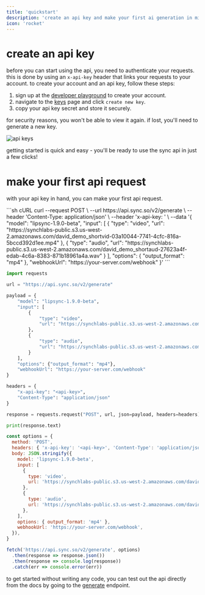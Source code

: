 ```yaml
---
title: 'quickstart'
description: 'create an api key and make your first ai generation in minutes'
icon: 'rocket'
---
```


# create an api key

before you can start using the api, you need to authenticate your requests. this is done by using an `x-api-key` header that links your requests to your account. to create your account and an api key, follow these steps:

1. sign up at the [developer playground](https://sync.so/login) to create your account.
2. navigate to the [keys](https://sync.so/keys) page and click `create new key`.
3. copy your api key secret and store it securely.

<Warning>
  for security reasons, you won't be able to view it again. if lost, you'll need to generate a new
  key.
</Warning>

![api keys](/images/quickstart/api-keys.png)

getting started is quick and easy - you'll be ready to use the sync api in just a few clicks!

# make your first api request

with your api key in hand, you can make your first api request.

<CodeGroup>
```sh cURL
curl --request POST \
  --url https://api.sync.so/v2/generate \
  --header 'Content-Type: application/json' \
  --header 'x-api-key: <api-key>' \
  --data '{
    "model": "lipsync-1.9.0-beta",
    "input": [
      {
        "type": "video",
        "url": "https://synchlabs-public.s3.us-west-2.amazonaws.com/david_demo_shortvid-03a10044-7741-4cfc-816a-5bccd392d1ee.mp4"
      },
      {
        "type": "audio",
        "url": "https://synchlabs-public.s3.us-west-2.amazonaws.com/david_demo_shortaud-27623a4f-edab-4c6a-8383-871b18961a4a.wav"
      }
    ],
    "options": {
      "output_format": "mp4"
    },
    "webhookUrl": "https://your-server.com/webhook"
  }'
```

```python Python
import requests

url = "https://api.sync.so/v2/generate"

payload = {
    "model": "lipsync-1.9.0-beta",
    "input": [
        {
            "type": "video",
            "url": "https://synchlabs-public.s3.us-west-2.amazonaws.com/david_demo_shortvid-03a10044-7741-4cfc-816a-5bccd392d1ee.mp4"
        },
        {
            "type": "audio",
            "url": "https://synchlabs-public.s3.us-west-2.amazonaws.com/david_demo_shortaud-27623a4f-edab-4c6a-8383-871b18961a4a.wav"
        }
    ],
    "options": {"output_format": "mp4"},
    "webhookUrl": "https://your-server.com/webhook"
}

headers = {
    "x-api-key": "<api-key>",
    "Content-Type": "application/json"
}

response = requests.request("POST", url, json=payload, headers=headers)

print(response.text)
```

```javascript JavaScript
const options = {
  method: 'POST',
  headers: { 'x-api-key': '<api-key>', 'Content-Type': 'application/json' },
  body: JSON.stringify({
    model: 'lipsync-1.9.0-beta',
    input: [
      {
        type: 'video',
        url: 'https://synchlabs-public.s3.us-west-2.amazonaws.com/david_demo_shortvid-03a10044-7741-4cfc-816a-5bccd392d1ee.mp4',
      },
      {
        type: 'audio',
        url: 'https://synchlabs-public.s3.us-west-2.amazonaws.com/david_demo_shortaud-27623a4f-edab-4c6a-8383-871b18961a4a.wav',
      },
    ],
    options: { output_format: 'mp4' },
    webhookUrl: 'https://your-server.com/webhook',
  }),
}

fetch('https://api.sync.so/v2/generate', options)
  .then(response => response.json())
  .then(response => console.log(response))
  .catch(err => console.error(err))
```

</CodeGroup>

to get started without writing any code, you can test out the api directly from the docs by going to the [generate](/api-reference/endpoint/generate/post-generate) endpoint.
